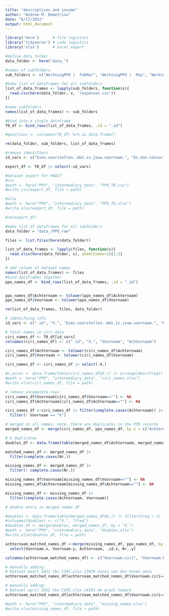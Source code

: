 ```yaml
---
title: "descriptives and income"
author: "Andrew M. Demetriou"
date: "6/17/2022"
output: html_document
---
```


```r
library('here')      # file logistics
library('tidyverse') # code logistics
library('xlsx')      # excel export
```

```r
#define data folder
data_folder <- here("data_")

#names of subfolders
sub_folders <- c("WerktuigPPO |  FebMar", "WerktuigPPO |  May", "WerktuigPPO |  June")

#make list of dataframes for all subfolders
list_of_data_frames <- lapply(sub_folders, function(x){
  read.csv(here(data_folder, x, 'responses.csv'))
})

#name subfolders
names(list_of_data_frames) <- sub_folders

#bind into a single dataframe
T0_df <- bind_rows(list_of_data_frames, .id = ".id")

#questions <- colnames(T0_df) %>% as.data.frame()

rm(data_folder, sub_folders, list_of_data_frames)
```

```r
#remove identifiers
id_vars <- c("Even.voorstellen..Wat.is.jouw.voornaam.", "En.dan.natuurlijk..wat.is.jouw.achternaam.", "Wat.is.jouw.KvK.nummer.")

export_df <- T0_df |> select(-id_vars)

#dataset export for PAACT
#csv
#path <- here("PPO", "intermediary_data", "PPO_T0.csv")
#write_csv(export_df, file = path)

#xlsx
#path <- here("PPO", "intermediary_data", "PPO_T0.xlsx")
#write.xlsx(export_df, file = path)

#rm(export_df)
```

```r
#make list of dataframes for all subfolders
data_folder = "data_/PPO_raw"

files <- list.files(here(data_folder))

list_of_data_frames <- lapply(files, function(x){
  read.xlsx(here(data_folder, x), sheetIndex=1)[1:3]
})

# add column of dataset names
names(list_of_data_frames) <- files
#bind dataframes together
ppo_names_df <- bind_rows(list_of_data_frames, .id = ".id")


ppo_names_df$Achternaam <- tolower(ppo_names_df$Achternaam)
ppo_names_df$Voornaam <- tolower(ppo_names_df$Voornaam)

rm(list_of_data_frames, files, data_folder)
```

```r
# identifying info
id_vars <- c(".id", "X.", "Even.voorstellen..Wat.is.jouw.voornaam.", "En.dan.natuurlijk..wat.is.jouw.achternaam.")

# total names in ciri data
ciri_names_df <- T0_df[id_vars]
colnames(ciri_names_df) <- c(".id", "X.", "Voornaam", "Achternaam")

ciri_names_df$Achternaam <- tolower(ciri_names_df$Achternaam)
ciri_names_df$Voornaam <- tolower(ciri_names_df$Voornaam)

ciri_names_df <- ciri_names_df |> select(-X.)

#n_occur <- data.frame(table(ciri_names_df$X.)) |> arrange(desc(Freq))
#path <- here("PPO", "intermediary_data", "ciri_names.xlsx")
#write.xlsx(ciri_names_df, file = path)
```

```r
# remove incomplete rows
ciri_names_df$Voornaam[ciri_names_df$Voornaam==""] <- NA
ciri_names_df$Achternaam[ciri_names_df$Achternaam==""] <- NA

ciri_names_df <-ciri_names_df |> filter(complete.cases(Achternaam)) |>
  filter(! Voornaam == "k")
```


```r
# merged on all names: note, there are duplicates in the PPO records
merged_names_df <- merge(ciri_names_df, ppo_names_df, by.x = c("Achternaam", "Voornaam"), by.y=c("Achternaam","Voornaam"), all.x = TRUE) 

# 6 duplicates
doubles_df <- data.frame(table(merged_names_df$Achternaam, merged_names_df$Voornaam)) |> arrange(desc(Freq)) |> filter(Freq > 1)
```

```r
matched_names_df <- merged_names_df |>
  filter(complete.cases(Nr.))
```

```r
missing_names_df <- merged_names_df |> 
  filter(! complete.cases(Nr.)) 

missing_names_df$Voornaam[missing_names_df$Voornaam==""] <- NA
missing_names_df$Achternaam[missing_names_df$Achternaam==""] <- NA

missing_names_df <- missing_names_df |>
  filter(complete.cases(Achternaam, Voornaam))
```

```r
# double entry in merged names df

#doubles <- data.frame(table(merged_names_df$X.)) |> filter(Freq > 1) 
#colnames(doubles) <- c("X.", "Freq")
#doubles_df <- merge(doubles, merged_names_df, by = "X.")
#path <- here("PPO", "intermediary_data", "doubles.xlsx")
#write.xlsx(doubles_df, file = path)
```


```r
achternaam_matched_names_df <-merge(missing_names_df, ppo_names_df, by = "Achternaam", all.x = T) |>
  select(Voornaam.x, Voornaam.y, Achternaam, .id.x, Nr..y)

colnames(achternaam_matched_names_df) <- c("Voornaam.ciri", "Voornaam.PPO", "Achternaam.ciri", ".id.x", "Nr.")

# manually adding:
# Dataset maart 2022 tbv CIRI.xlsx 23929 nunes van den hoven anna
achternaam_matched_names_df[achternaam_matched_names_df$Voornaam.ciri=="anna", "Nr."] <- 23929

# manually adding:
# Dataset april 2022 tbv CIRI.xlsx 24191 de groot tamara
achternaam_matched_names_df[achternaam_matched_names_df$Voornaam.ciri=="tamara", "Nr."] <- 24191

#path <- here("PPO", "intermediary_data", "missing_names.xlsx")
#write.xlsx(missing_names_df, file = path)
```